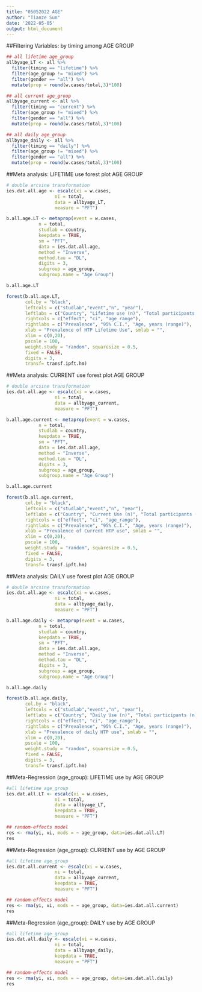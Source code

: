 ```yaml
---
title: "05052022 AGE"
author: "Tianze Sun"
date: '2022-05-05'
output: html_document
---
```


##Filtering Variables: by timing among AGE GROUP
```r
## all lifetime age_group
allbyage_LT <- all %>%
  filter(timing == "lifetime") %>%
  filter(age_group != "mixed") %>%
  filter(gender == "all") %>%
  mutate(prop = round(w.cases/total,3)*100) 

## all current age_group
allbyage_current <- all %>%
  filter(timing == "current") %>%
  filter(age_group != "mixed") %>%
  filter(gender == "all") %>%
  mutate(prop = round(w.cases/total,3)*100) 

## all daily age_group
allbyage_daily <- all %>%
  filter(timing == "daily") %>%
  filter(age_group != "mixed") %>%
  filter(gender == "all") %>%
  mutate(prop = round(w.cases/total,3)*100) 
```

##Meta analysis: LIFETIME use forest plot AGE GROUP
```r
# double arcsine transformation
ies.dat.all.age <- escalc(xi = w.cases,
                  ni = total, 
                  data = allbyage_LT, 
                  measure = "PFT")

b.all.age.LT <- metaprop(event = w.cases, 
            n = total, 
            studlab = country, 
            keepdata = TRUE,
            sm = "PFT", 
            data = ies.dat.all.age, 
            method = "Inverse", 
            method.tau = "DL", 
            digits = 3,
            subgroup = age_group,
            subgroup.name = "Age Group")

b.all.age.LT

forest(b.all.age.LT,
       col.by = "black",
       leftcols = c("studlab","event","n", "year"),
       leftlabs = c("Country", "Lifetime use (n)", "Total participants (n)", "Data collection (year)"),
       rightcols = c("effect", "ci", "age_range"),
       rightlabs = c("Prevalence", "95% C.I.", "Age, years (range)"),
       xlab = "Prevalence of HTP Lifetime Use", smlab = "", 
       xlim = c(0,20),
       pscale = 100,
       weight.study = "random", squaresize = 0.5, 
       fixed = FALSE,
       digits = 3,
       transf= transf.ipft.hm)
```

##Meta analysis: CURRENT use forest plot AGE GROUP
```r
# double arcsine transformation
ies.dat.all.age <- escalc(xi = w.cases,
                  ni = total, 
                  data = allbyage_current, 
                  measure = "PFT")

b.all.age.current <- metaprop(event = w.cases, 
            n = total, 
            studlab = country, 
            keepdata = TRUE,
            sm = "PFT", 
            data = ies.dat.all.age, 
            method = "Inverse", 
            method.tau = "DL", 
            digits = 3,
            subgroup = age_group,
            subgroup.name = "Age Group")

b.all.age.current

forest(b.all.age.current,
       col.by = "black",
       leftcols = c("studlab","event","n", "year"),
       leftlabs = c("Country", "Current Use (n)", "Total participants (n)", "Data collection (year)"),
       rightcols = c("effect", "ci", "age_range"),
       rightlabs = c("Prevalence", "95% C.I.", "Age, years (range)"),
       xlab = "Prevalence of Current HTP use", smlab = "", 
       xlim = c(0,20),
       pscale = 100,
       weight.study = "random", squaresize = 0.5, 
       fixed = FALSE,
       digits = 3,
       transf= transf.ipft.hm)
```

##Meta analysis: DAILY use forest plot AGE GROUP
```r
# double arcsine transformation
ies.dat.all.age <- escalc(xi = w.cases,
                  ni = total, 
                  data = allbyage_daily, 
                  measure = "PFT")

b.all.age.daily <- metaprop(event = w.cases, 
            n = total, 
            studlab = country, 
            keepdata = TRUE,
            sm = "PFT", 
            data = ies.dat.all.age, 
            method = "Inverse", 
            method.tau = "DL", 
            digits = 3,
            subgroup = age_group,
            subgroup.name = "Age Group")

b.all.age.daily

forest(b.all.age.daily,
       col.by = "black",
       leftcols = c("studlab","event","n", "year"),
       leftlabs = c("Country", "Daily Use (n)", "Total participants (n)", "Data collection (year)"),
       rightcols = c("effect", "ci", "age_range"),
       rightlabs = c("Prevalence", "95% C.I.", "Age, years (range)"),
       xlab = "Prevalence of daily HTP use", smlab = "", 
       xlim = c(0,20),
       pscale = 100,
       weight.study = "random", squaresize = 0.5, 
       fixed = FALSE,
       digits = 3,
       transf= transf.ipft.hm)
```

##Meta-Regression (age_group): LIFETIME use by AGE GROUP
```r
#all lifetime age_group
ies.dat.all.LT <- escalc(xi = w.cases,
                  ni = total, 
                  data = allbyage_LT, 
                  keepdata = TRUE,
                  measure = "PFT")

## random-effects model
res <- rma(yi, vi, mods = ~ age_group, data=ies.dat.all.LT)
res
```

##Meta-Regression (age_group): CURRENT use by AGE GROUP
```r
#all lifetime age_group
ies.dat.all.current <- escalc(xi = w.cases,
                  ni = total, 
                  data = allbyage_current, 
                  keepdata = TRUE,
                  measure = "PFT")

## random-effects model
res <- rma(yi, vi, mods = ~ age_group, data=ies.dat.all.current)
res
```

##Meta-Regression (age_group): DAILY use by AGE GROUP
```r
#all lifetime age_group
ies.dat.all.daily <- escalc(xi = w.cases,
                  ni = total, 
                  data = allbyage_daily, 
                  keepdata = TRUE,
                  measure = "PFT")

## random-effects model
res <- rma(yi, vi, mods = ~ age_group, data=ies.dat.all.daily)
res
```